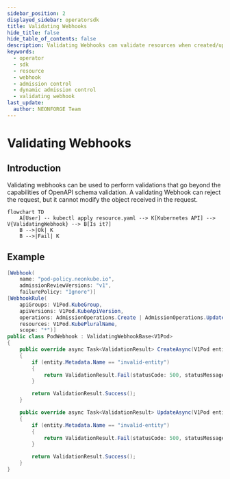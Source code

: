 ```yaml
---
sidebar_position: 2
displayed_sidebar: operatorsdk
title: Validating Webhooks
hide_title: false
hide_table_of_contents: false
description: Validating Webhooks can validate resources when created/updated.
keywords:
  - operator
  - sdk
  - resource
  - webhook
  - admission control
  - dynamic admission control
  - validating webhook
last_update:
  author: NEONFORGE Team
---
```


# Validating Webhooks

## Introduction

Validating webhooks can be used to perform validations that go beyond the
capabilities of OpenAPI schema validation. A validating Webhook can reject the
request, but it cannot modify the object received in the request.

```mermaid
flowchart TD
    A[User] -- kubectl apply resource.yaml --> K[Kubernetes API] --> V{ValidatingWebhook} --> B[Is it?]
    B -->|Ok| K
    B -->|Fail| K
```

## Example

```csharp
[Webhook(
    name: "pod-policy.neonkube.io",
    admissionReviewVersions: "v1",
    failurePolicy: "Ignore")]
[WebhookRule(
    apiGroups: V1Pod.KubeGroup,
    apiVersions: V1Pod.KubeApiVersion,
    operations: AdmissionOperations.Create | AdmissionOperations.Update,
    resources: V1Pod.KubePluralName,
    scope: "*")]
public class PodWebhook : ValidatingWebhookBase<V1Pod>
{
    public override async Task<ValidationResult> CreateAsync(V1Pod entity, bool dryRun)
    {
        if (entity.Metadata.Name == "invalid-entity")
        {
            return ValidationResult.Fail(statusCode: 500, statusMessage: "Entity name is not valid.");
        }

        return ValidationResult.Success();
    }

    public override async Task<ValidationResult> UpdateAsync(V1Pod entity, V1Pod oldEntity, bool dryRun)
    {
        if (entity.Metadata.Name == "invalid-entity")
        {
            return ValidationResult.Fail(statusCode: 500, statusMessage: "Entity name is not valid.");
        }

        return ValidationResult.Success();
    }
}
```
